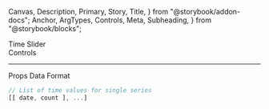   Canvas,
  Description,
  Primary,
  Story,
  Title,
} from "@storybook/addon-docs";
  Anchor,
  ArgTypes,
  Controls,
  Meta,
  Subheading,
} from "@storybook/blocks";

<Meta of={TimeSliderStories} />

<Title>Time Slider</Title>

<Anchor storyId="animations">
  <div className="hidden-anchor">
    <Subheading>Time Slider</Subheading>
  </div>
</Anchor>

<Description of={TimeSlider} />

<Primary />

<Collapsable className="control-panel">
  <div>Controls</div>
  <Controls of={TimeSliderStories.Example} />
</Collapsable>

<hr />

<Anchor storyId="props">
  <Subheading>Props</Subheading>
</Anchor>

<ArgTypes sort="requiredFirst" />

<Anchor storyId="data">
  <Subheading>Data Format</Subheading>
</Anchor>

```ts
// List of time values for single series
[[ date, count ], ...]
```
